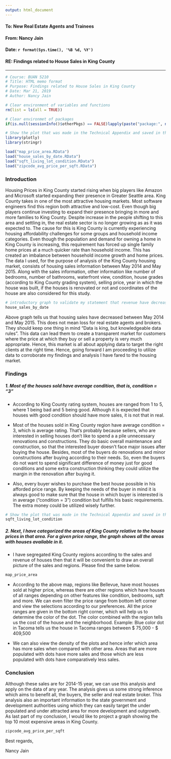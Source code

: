 ```yaml
---
output: html_document
---
```


#### **To: New Real Estate Agents and Trainees**  
  
#### **From: Nancy Jain**  
  
#### **Date: `r format(Sys.time(), '%B %d, %Y')`**   
  
#### **RE: Findings related to House Sales in King County**  

***

```r
# Course: BUAN 5210
# Title: HTML memo format
# Purpose: Findings related to House Sales in King County
# Date: Mar 21, 2019
# Author: Nancy Jain 

```


```r
# Clear environment of variables and functions
rm(list = ls(all = TRUE)) 

# Clear environmet of packages
if(is.null(sessionInfo()$otherPkgs) == FALSE)lapply(paste("package:", names(sessionInfo()$otherPkgs), sep=""), detach, character.only = TRUE, unload = TRUE)

```


```r
# Show the plot that was made in the Technical Appendix and saved in the workspace
library(plotly)
library(stringr)

load("map_price_area.RData")
load("house_sales_by_date.RData")
load("sqft_living_lot_condition.RData")
load("zipcode_avg_price_per_sqft.RData")

```

### Introduction

Housing Prices in King County started rising when big players like Amazon and Microsoft started
expanding their presence in Greater Seattle area. King County takes in one of the most attractive housing markets. Most software engineers find this region both attractive and low-cost. Even though big players continue investing to expand their presence bringing in more and more families to King County. Despite increase in the people shifting to this area and settling in, the real estate sector is no longer growing as as it was expected to. The cause for this is King County is currently experiencing housing affordability challenges for some groups and household income categories. Even though the population and demand for owning a home in King County is increasing, this requirement has forced up single family home prices at a much quicker rate than household income. This has created an imbalance between household income growth and home prices. The data I used, for the purpose of analysis of the King County housing market, consists of housing sales information between May 2014 and May 2015. Along with the sales information, other information like number of bedrooms, number of bathrooms, waterfront view, condition, house grades (according to King County grading system), selling price, year in which the house was built, if the houses is renovated or not and coordinates of the house are also considered for this study.



```r
# introductory graph to validate my statement that revenue have decreased
house_sales_by_date

```

Above graph tells us that housing sales have decreased between May 2014 and May 2015. This does not
mean loss for real estate agents and brokers. They should keep one thing in mind “Data is king, but
knowledgeable data rules”. This data can lead them to create a transparent market for customers where the price at which they buy or sell a property is very much appropriate. Hence, this market is all about applying data to target the right clients at the right time. Hence, going forward I am proceeding to utilize data to corroborate my findings and analysis I have fared to the housing market.


### Findings

##### 1. Most of the houses sold have average condition, that is, condition = "3"

+ According to King County rating system, houses are ranged from 1 to 5, where 1 being bad and 5 being good. Although it is expected that houses with good condition should have more sales, it is not that in real.

+ Most of the houses sold in King County region have average condition = 3, which is average rating. That’s probably because sellers, who are interested in selling houses don’t like to spend a a pile unnecessary renovations and constructions. They do basic overall maintenance and construction, so that the interested buyer doesn’t face major issues after buying the house. Besides, most of the buyers do renovations and minor constructions after buying according to their needs. So, even the buyers do not want to spend significant difference of  money just for good conditions and some extra construction thinking they could utilize the margin in the renovation after buying it.

+ Also, every buyer wishes to purchase the best house possible in his afforded price range. By keeping the needs of the buyer in mind it is always good to make sure that the house in which buyer is interested is in  average (“condition = 3”) condition but fulfills his basic requirements. The extra money could be utilized wisely further.


```r

# Show the plot that was made in the Technical Appendix and saved in the workspace
sqft_living_lot_condition

```


##### 2. Next, I have categorized the areas of King County relative to the house prices in that area. For a given price range, the graph shows all the areas with houses available in it.

+ I have segregated King County regions according to the sales and revenue of houses then that it will be convenient to draw an overall picture of the sales and regions. Please find the same below.



```r

map_price_area

```

+ According to the above map, regions like Bellevue, have most houses sold at higher price, whereas there are other regions which have houses of all ranges depending on other features like condition, bedrooms, sqft and more. We can even filter the price range from bottom left corner and view the selections according to our preferences. All the price ranges are given in the bottom right corner, which will help us to determine the color of the dot. The color combined with the region tells us the cost of the house and the neighborhood. Example: Blue color dot in Tacoma tells us the house in Tacoma ranges between $ 75,000 - $ 409,500


+ We can also view the density of the plots and hence infer which area has more sales when compared with other area. Areas that are more populated with dots have more sales and those which are less populated with dots have comparatively less sales.



### Conclusion
Although these sales are for 2014-15 year, we can use this analysis and apply on the data of any year. The analysis gives us some strong inference which aims to benefit all,  the buyers, the seller and real estate broker. This analysis also an important information to the state government and development authorities using which they can easily target the under populated and under attracted area for more development and outgrowth.  As last part of my conclusion, I would like to project a graph showing the top 10 most expensive areas in King County.


```r

zipcode_avg_price_per_sqft

```


Best regards,

Nancy Jain
